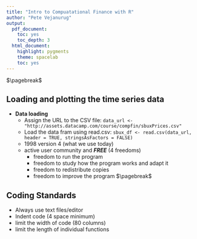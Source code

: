 ```yaml
---
title: "Intro to Compuatational Finance with R"
author: "Pete Vejanurug"
output:
  pdf_document:
    toc: yes
    toc_depth: 3
  html_document:
    highlight: pygments
    theme: spacelab
    toc: yes
---
```

$\pagebreak$

## Loading and plotting the time series data
* **Data loading**
    * Assign the URL to the CSV file: `data_url <- "http://assets.datacamp.com/course/compfin/sbuxPrices.csv"`
    * Load the data fram using read.csv: `sbux_df <- read.csv(data_url, header = TRUE, stringsAsFactors = FALSE)`
    * 1998 version 4 (what we use today)
    * active user community and ***FREE*** (4 freedoms)
         * freedom to run the program
         * freedom to study how the program works and adapt it
         * freedom to redistribute copies
         * freedom to improve the program
$\pagebreak$

## Coding Standards
* Always use text files/editor
* Indent code (4 space minimum)
* limit the width of code (80 columns)
* limit the length of individual functions
